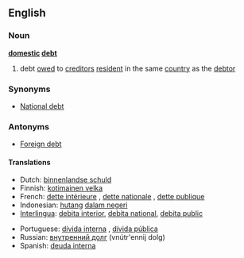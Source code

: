 ==English==

===Noun===
'''[[domestic]] [[debt]]'''

# debt [[owe]]d to [[creditor]]s [[resident]] in the same [[country]] as the [[debtor]]

===Synonyms===
* [[National debt]]

===Antonyms===
* [[Foreign debt]]

====Translations====
{{top}}
*Dutch: [[binnenlandse schuld]] {{f}}
*Finnish: [[kotimainen velka]]
*French: [[dette intérieure]] {{f}}, [[dette nationale]] {{f}}, [[dette publique]] {{f}}
*Indonesian: [[hutang]] [[dalam negeri]]
*[[Interlingua]]: [[debita interior]], [[debita national]], [[debita public]]
{{mid}}
*Portuguese: [[dívida interna]] {{f}}, [[dívida pública]] {{f}}
*Russian: [[внутренний долг]] (vnútr'ennij dolg) {{m}}
*Spanish: [[deuda interna]] {{f}}
{{bottom}}